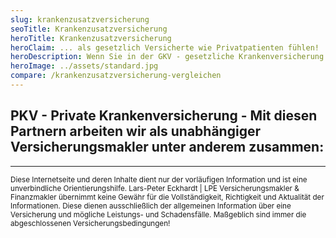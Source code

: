 ```yaml
---
slug: krankenzusatzversicherung
seoTitle: Krankenzusatzversicherung
heroTitle: Krankenzusatzversicherung
heroClaim: ... als gesetzlich Versicherte wie Privatpatienten fühlen!
heroDescription: Wenn Sie in der GKV - gesetzliche Krankenversicherung bleiben möchten, heben Sie dafür hier Ihre Leistungsansprüche auf das Niveau von „Privatpatienten“. Durch eine individuelle Tarifauswahl können Sie die Krankenzusatzversicherung optimal an Ihre Wünsche und Bedürfnisse anpassen.
heroImage: ../assets/standard.jpg
compare: /krankenzusatzversicherung-vergleichen
---
```



<AwardBox />
<ProvenExpert />
<ContactAndCompareBox />


## PKV - Private Krankenversicherung - Mit diesen Partnern arbeiten wir als unabhängiger Versicherungsmakler unter anderem zusammen:

<InsurancesBox title='Krankenversicherungsgesellschaften'/>

---

<small>Diese Internetseite und deren Inhalte dient nur der vorläufigen Information und ist eine unverbindliche Orientierungshilfe. Lars-Peter Eckhardt | LPE Versicherungsmakler & Finanzmakler übernimmt keine Gewähr für die Vollständigkeit, Richtigkeit und Aktualität der Informationen. Diese dienen ausschließlich der allgemeinen Information über eine Versicherung und mögliche Leistungs- und Schadensfälle. Maßgeblich sind immer die abgeschlossenen Versicherungsbedingungen!</small>